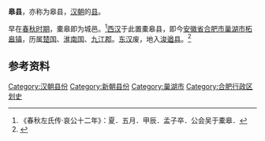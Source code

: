 {{Infobox_former_subdivision
|conventional_long_name = 橐皋县
|common_name = 橐皋县
|p1 = 橐皋邑
|s1 = 浚遒县 (西汉)
|nation = 汉朝、新朝
|subdivision = 县
|currency = 
|religion = 
|subdivsion_type = 
|subdivision_name = 
|capital = 
|today=[[安徽省|安徽省]][[合肥市|合肥市]][[巢湖市|巢湖市]][[柘皋镇|柘皋镇]]
}}
'''{{ruby-py|橐|tuó|ㄊㄨㄛˊ}}皋县'''，亦称为{{ruby-py|柘|zhè|ㄓㄜˋ}}皋县，[[汉朝|汉朝]]的[[县|县]]。

早在[[春秋时期|春秋时期]]，橐皋即为城邑。<ref>《春秋左氏传·哀公十二年》：夏．五月．甲辰．孟子卒．公会吴于橐皋．</ref>[[西汉|西汉]]于此置橐皋县，即今[[安徽省|安徽省]][[合肥市|合肥市]][[巢湖市|巢湖市]][[柘皋镇|柘皋镇]]，历属[[楚国_(汉朝)|楚国]]、[[淮南国|淮南国]]、[[九江郡|九江郡]]。[[东汉|东汉]]废，地入[[浚遒县_(西汉)|浚遒县]]。<ref name=":0">{{Cite web|title=巢湖北岸的千年古镇，柘皋老街那些事儿！|url=https://baijiahao.baidu.com/s?id=1708220482764786974&wfr=spider&for=pc|access-date=2022-01-24|work=baijiahao.baidu.com|language=zh-cn}}</ref>

==参考资料==
{{reflist}}

{{安徽行政区划小作品}}
{{DEFAULTSORT:T}}
[[Category:汉朝县份|Category:汉朝县份]]
[[Category:新朝县份|Category:新朝县份]]
[[Category:巢湖市|Category:巢湖市]]
[[Category:合肥行政区划史|Category:合肥行政区划史]]